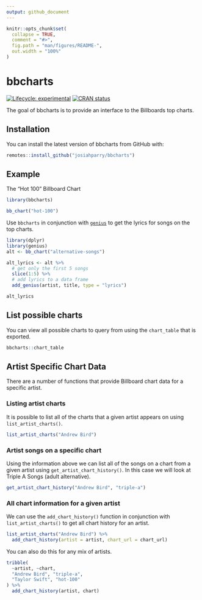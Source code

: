 ```yaml
---
output: github_document
---
```


<!-- README.md is generated from README.Rmd. Please edit that file -->

```r
knitr::opts_chunk$set(
  collapse = TRUE,
  comment = "#>",
  fig.path = "man/figures/README-",
  out.width = "100%"
)
```
# bbcharts

<!-- badges: start -->
[![Lifecycle: experimental](https://img.shields.io/badge/lifecycle-experimental-orange.svg)](https://www.tidyverse.org/lifecycle/#experimental)
[![CRAN status](https://www.r-pkg.org/badges/version/bbcharts)](https://cran.r-project.org/package=bbcharts)
<!-- badges: end -->

The goal of bbcharts is to provide an interface to the Billboards top charts. 

## Installation

You can install the latest version of bbcharts from GitHub with:

``` r
remotes::install_github("josiahparry/bbcharts")
```

## Example

The "Hot 100" Billboard Chart 

```r
library(bbcharts)

bb_chart("hot-100")
```

Use `bbcharts` in conjunction with [`genius`](https://github.com/josiahparry/genius) to get the lyrics for songs on the top charts.

```r
library(dplyr)
library(genius)
alt <- bb_chart("alternative-songs")

alt_lyrics <- alt %>% 
  # get only the first 5 songs
  slice(1:5) %>% 
  # add lyrics to a data frame
  add_genius(artist, title, type = "lyrics")

alt_lyrics

```

## List possible charts

You can view all possible charts to query from using the `chart_table` that is exported.

```r
bbcharts::chart_table
```


## Artist Specific Chart Data

There are a number of functions that provide Billboard chart data for a specific artist. 

### Listing artist charts

It is possible to list all of the charts that a given artist appears on using `list_artist_charts()`.

```r
list_artist_charts("Andrew Bird")
```

### Artist songs on a specific chart

Using the information above we can list all of the songs on a chart from a given artist using `get_artist_chart_history()`. In this case we will look at Triple A Songs (adult alternative).

```r
get_artist_chart_history("Andrew Bird", "triple-a")
```

### All chart information for a given artist

We can use the `add_chart_history()` function in conjunction with `list_artist_charts()` to get all chart history for an artist.

```r
list_artist_charts("Andrew Bird") %>% 
  add_chart_history(artist = artist, chart_url = chart_url)
```

You can also do this for any mix of artists.

```r
tribble(
  ~artist, ~chart,
  "Andrew Bird", "triple-a",
  "Taylor Swift", "hot-100"
) %>% 
  add_chart_history(artist, chart)
```


